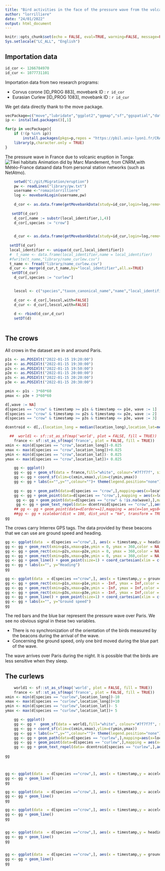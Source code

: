 ```yaml
---
title: "Bird activities in the face of the pressure wave from the volcanic eruption in tonga"
author: "lorrilliere"
date: "24/01/2022"
output: html_document
---
```


```r
knitr::opts_chunk$set(echo = FALSE, eval=TRUE, warning=FALSE, message=FALSE,comment = FALSE)
Sys.setlocale("LC_ALL", "English")
```

## Importation data


```r
id_cor <- 1266784970 
id_cur <- 1077731101
```


Importation data from two research programs: 

 - Corvus corone [ID_PROG 883], movebank ID : `r id_cor`
 - Eurasian Curlew [ID_PROG 1083], movebank ID : `r id_cur`
 
 We get data directly thank to the move package. 


```r
vecPackage=c("move","lubridate","ggplot2","ggmap","sf","ggspatial","data.table","maps","ggrepel")#,"moveVis",suncalc","HelpersMG","adehabitatHR","rtide")
ip <- installed.packages()[,1]

for(p in vecPackage){
    if (!(p %in% ip))
        install.packages(pkgs=p,repos = "https://pbil.univ-lyon1.fr/CRAN/",dependencies=TRUE)
    library(p,character.only = TRUE)
}
```

The pressure wave in France due to volcanic eruption in Tonga: 
![Tikei habitats](C:/git/Migration/eruption/data/animation_tendance_pression_Tonga.gif)
Animation did by Marc Mandement, from CNRM,with Météo-France dataand data from personal station networks (such as NetAtmo).



```r
    setwd("C:/git/Migration/eruption")
    pw <- readLines("library/pw.txt")
    username <-"romainlorrilliere"
    log <- movebankLogin(username,pw)
 
    d_cor <- as.data.frame(getMovebankData(study=id_cor,login=log,removeDuplicatedTimestamps=TRUE,timestamp_start="20220115000000000",timestamp_end="20220116000000000"))
    
   setDT(d_cor)
    d_cor[,name := substr(local_identifier,1,4)]
    d_cor[,species := "crow"]
    

    d_cur <- as.data.frame(getMovebankData(study=id_cur,login=log,removeDuplicatedTimestamps=TRUE,timestamp_start="20220115000000000",timestamp_end="20220116000000000"))
    
  setDT(d_cur)
  local_identifier <- unique(d_cur[,local_identifier])
  #  t_name <- data.frame(local_identifier,name = local_identifier)
  #fwrite(t_name,"library/name_curlew.csv")
  t_name <- fread("library/name_curlew.csv")
  d_cur <- merge(d_cur,t_name,by="local_identifier",all.x=TRUE)
   setDT(d_cur)
    d_cur[,species := "curlew"]
    

    lescol <- c("species","taxon_canonical_name","name","local_identifier","tag_id","sensor_type_id","acceleration_raw_x","acceleration_raw_y","acceleration_raw_z","barometric_height","external_temperature","ground_speed","heading","height_above_msl","light_level","location_lat","location_long","magnetic_field_raw_x","magnetic_field_raw_y","magnetic_field_raw_z","timestamp","update_ts","deployment_id","event_id","individual_id")
    
    d_cor <- d_cor[,lescol,with=FALSE]
    d_cur <- d_cur[,lescol,with=FALSE]
    
    d <- rbind(d_cor,d_cur)
    setDT(d)
     
```

## The crows

All crows in the dataset are in and around Paris. 

```r
p1s <- as.POSIXlt("2022-01-15 19:20:00")
p1e <- as.POSIXlt("2022-01-15 19:30:00")
p2s <- as.POSIXlt("2022-01-15 19:50:00")
p2e <- as.POSIXlt("2022-01-15 20:00:00")
p3s <- as.POSIXlt("2022-01-15 20:20:00")
p3e <- as.POSIXlt("2022-01-15 20:30:00")

pmin <- p1s - 3*60*60
pmax <- p3e + 3*60*60

d[,wave := NA]
d[species == "crow" & timestamp >= p1s & timestamp <= p1e, wave := 1]
d[species == "crow" & timestamp >= p2s & timestamp <= p2e, wave := 2]
d[species == "crow" & timestamp >= p3s & timestamp <= p3e, wave := 3]

dcentroid <- d[,.(location_long = median(location_long),location_lat=median(location_lat)),by=.(name,species)]


```


```r


  ##  world1 <- sf::st_as_sf(map('world', plot = FALSE, fill = TRUE))
    france <- sf::st_as_sf(map('france', plot = FALSE, fill = TRUE))
xmin <- min(d[species == "crow",location_long])-0.025
xmax <- max(d[species == "crow",location_long])+0.025
ymin <- min(d[species == "crow",location_lat])- 0.025
ymax <- max(d[species == "crow",location_lat])+ 0.025

    gg <- ggplot()
    gg <- gg + geom_sf(data = france,fill="white", colour="#7f7f7f", size=0.1)
    gg <- gg + coord_sf(xlim=c(xmin,xmax),ylim=c(ymin,ymax))
    gg <- gg + labs(x="",y="",colour="")+ theme(legend.position="none")
    
    gg <- gg + geom_path(data=d[species == "crow",],mapping=aes(x=location_long,y=location_lat,group=name,colour=name),alpha = .8,size=.6)
    gg <- gg + geom_point(data=d[species == "crow",],mapping = aes(x=location_long,y=location_lat,colour=name),size=0.8)
     gg <- gg + geom_point(data=d[species == "crow" & !is.na(wave),],mapping = aes(x=location_long,y=location_lat),size=1.5,colour="black")
     gg <- gg + geom_text_repel(data= dcentroid[species == "crow",],aes(x=location_long,y=location_lat,label = name,colour=name),box.padding = 0.15)
    ## gg <- gg + geom_point(data=d[order==1],mapping = aes(x=lon_wgs84,y=lat_wgs84,colour=id_bird),shape=21, fill="white",size=0.5)
    ##gg <- gg + scalebar(dist = 100, dist_unit = "km", transform = TRUE, model = "WGS84",x.min=-4.5,x.max=7,y.min=42,y.max=51.5,box.fill=c(NA,"black"),border.size=0.2,st.size=2.5)
gg


```

The crows carry Interrex GPS tags. The data provided by these beacons that we can use are ground speed and heading. 


```r

gg <- ggplot(data  = d[species =="crow",], aes(x = timestamp,y = heading, colour=name,group=name))+ theme(legend.position="none")
gg <- gg + geom_rect(xmin=p1s,xmax=p1e,ymin = 0, ymax = 360,color = NA,fill="#df6969",alpha=0.008)
gg <- gg + geom_rect(xmin=p2s,xmax=p2e,ymin = 0, ymax = 360,color = NA,fill="#6e69df",alpha=0.008)
gg <- gg + geom_rect(xmin=p3s,xmax=p3e,ymin = 0, ymax = 360,color = NA,fill="#df6969",alpha=0.008)
gg <- gg + geom_line() + geom_point(size=1) + coord_cartesian(xlim = c(pmin,pmax),ylim = c(0,360))
gg <- gg + labs(x="", y="Heading")
gg
                                                              
gg <- ggplot(data  = d[species =="crow",], aes(x = timestamp,y = ground_speed, colour=name,group=name))+ theme(legend.position="none")
gg <- gg + geom_rect(xmin=p1s,xmax=p1e,ymin = -Inf, ymax = Inf,color = NA,fill="#df6969",alpha=0.008)
gg <- gg + geom_rect(xmin=p2s,xmax=p2e,ymin = -Inf, ymax = Inf,color = NA,fill="#6e69df",alpha=0.008)
gg <- gg + geom_rect(xmin=p3s,xmax=p3e,ymin = -Inf, ymax = Inf,color = NA,fill="#df6969",alpha=0.008)
gg <- gg + geom_line() + geom_point(size=1) + coord_cartesian(xlim = c(pmin,pmax),ylim = c(0,1.5))
gg <- gg + labs(x="", y="Ground speed")
gg


```

The red bars and the blue bar represent the pressure wave over Paris. We see no obvious signal in these two variables. 

 - There is no synchronization of the orientation of the birds measured by the beacons during the arrival of the wave. 
 - Concerning the ground speed, only one bird moved during the blue part of the wave. 

The wave arrives over Paris during the night. It is possible that the birds are less sensitive when they sleep. 



## The curlews





```r




    world1 <- sf::st_as_sf(map('world', plot = FALSE, fill = TRUE))
    france <- sf::st_as_sf(map('france', plot = FALSE, fill = TRUE))
xmin <- min(d[species == "curlew",location_long])-10
xmax <- max(d[species == "curlew",location_long])+10
ymin <- min(d[species == "curlew",location_lat])- 5
ymax <- max(d[species == "curlew",location_lat])+ 5

    gg <- ggplot()
    gg <- gg +  geom_sf(data = world1,fill="white", colour="#7f7f7f", size=0.5)#geom_sf(data = france,fill="white", colour="#7f7f7f", size=0.1)
    gg <- gg + coord_sf(xlim=c(xmin,xmax),ylim=c(ymin,ymax))
    gg <- gg + labs(x="",y="",colour="")+ theme(legend.position="none")
    gg <- gg + geom_path(data=d[species == "curlew",],mapping=aes(x=location_long,y=location_lat,group=name,colour=name),alpha = .8,size=.6)
    gg <- gg + geom_point(data=d[species == "curlew",],mapping = aes(x=location_long,y=location_lat,colour=name),size=1.5)
    gg <- gg + geom_text_repel(data= dcentroid[species == "curlew",],aes(x=location_long,y=location_lat,label = name,colour=name),size=2,box.padding = 0.15, max.overlaps = Inf)
    
gg




```

```r


gg <- ggplot(data  = d[species =="crow",], aes(x = timestamp,y = acceleration_raw_x, colour=name,group=name))+ facet_grid(species~.)
gg <- gg + geom_line()
gg

gg <- ggplot(data  = d[species =="crow",], aes(x = timestamp,y = acceleration_raw_y, colour=name,group=name))+ facet_grid(species~.)
gg <- gg + geom_line()
gg

gg <- ggplot(data  = d[species =="crow",], aes(x = timestamp,y = acceleration_raw_z, colour=name,group=name))+ facet_grid(species~.)
gg <- gg + geom_line()
gg


gg <- ggplot(data  = d[species =="crow",], aes(x = timestamp,y = heading, colour=name,group=name))+ facet_grid(species~.)
gg <- gg + geom_line()
gg


gg <- ggplot(data  = d[species =="crow",], aes(x = timestamp,y = ground_speed, colour=name,group=name))+ facet_grid(species~.)
gg <- gg + geom_line()
gg


```
